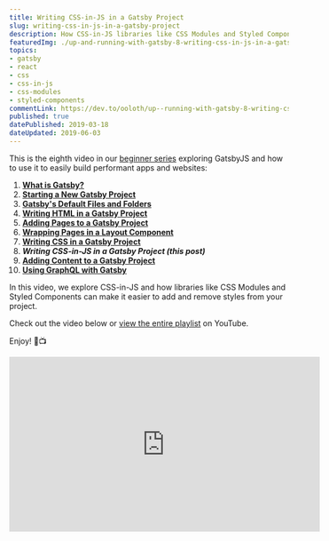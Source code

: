 ```yaml
---
title: Writing CSS-in-JS in a Gatsby Project
slug: writing-css-in-js-in-a-gatsby-project
description: How CSS-in-JS libraries like CSS Modules and Styled Components make it easier to safely add and remove styles.
featuredImg: ./up-and-running-with-gatsby-8-writing-css-in-js-in-a-gatsby-project.png
topics:
- gatsby
- react
- css
- css-in-js
- css-modules
- styled-components
commentLink: https://dev.to/ooloth/up--running-with-gatsby-8-writing-css-in-js-in-a-gatsby-project-43e7
published: true
datePublished: 2019-03-18
dateUpdated: 2019-06-03
---
```


This is the eighth video in our [beginner series](https://www.youtube.com/watch?v=eCtgG5Sx6kk&list=PLs_LGDWysHJptEmAKxXjLCQvl7sAbXPBw) exploring GatsbyJS and how to use it to easily build performant apps and websites:

1. [**What is Gatsby?**](https://www.upandrunningtutorials.com/up-and-running-with-gatsby-1-what-is-gatsby)
2. [**Starting a New Gatsby Project**](https://www.upandrunningtutorials.com/up-and-running-with-gatsby-2-starting-a-new-gatsby-project)
3. [**Gatsby's Default Files and Folders**](https://www.upandrunningtutorials.com/up-and-running-with-gatsby-3-gatsbys-default-files-and-folders)
4. [**Writing HTML in a Gatsby Project**](https://www.upandrunningtutorials.com/up-and-running-with-gatsby-4-writing-html-in-a-gatsby-project)
5. [**Adding Pages to a Gatsby Project**](https://www.upandrunningtutorials.com/up-and-running-with-gatsby-5-adding-pages-to-a-gatsby-project)
6. [**Wrapping Pages in a Layout Component**](https://www.upandrunningtutorials.com/up-and-running-with-gatsby-6-wrapping-pages-in-a-layout-component)
7. [**Writing CSS in a Gatsby Project**](https://www.upandrunningtutorials.com/up-and-running-with-gatsby-7-writing-css-in-a-gatsby-project)
8. **_Writing CSS-in-JS in a Gatsby Project (this post)_**
9. [**Adding Content to a Gatsby Project**](https://www.upandrunningtutorials.com/up-and-running-with-gatsby-9-adding-content-to-a-gatsby-project)
10. [**Using GraphQL with Gatsby**](https://www.upandrunningtutorials.com/up-and-running-with-gatsby-10-using-graphql-with-gatsby/)

In this video, we explore CSS-in-JS and how libraries like CSS Modules and Styled Components can make it easier to add and remove styles from your project.

Check out the video below or [view the entire playlist](https://www.youtube.com/watch?v=eCtgG5Sx6kk&list=PLs_LGDWysHJptEmAKxXjLCQvl7sAbXPBw) on YouTube. 

Enjoy! 🎉📺

<iframe 
  width="560" 
  height="315" 
  src="https://www.youtube.com/embed/gRi6IciDLkQ" 
  frameborder="0" 
  allow="accelerometer; autoplay; encrypted-media; gyroscope; picture-in-picture" 
  allowfullscreen
></iframe>